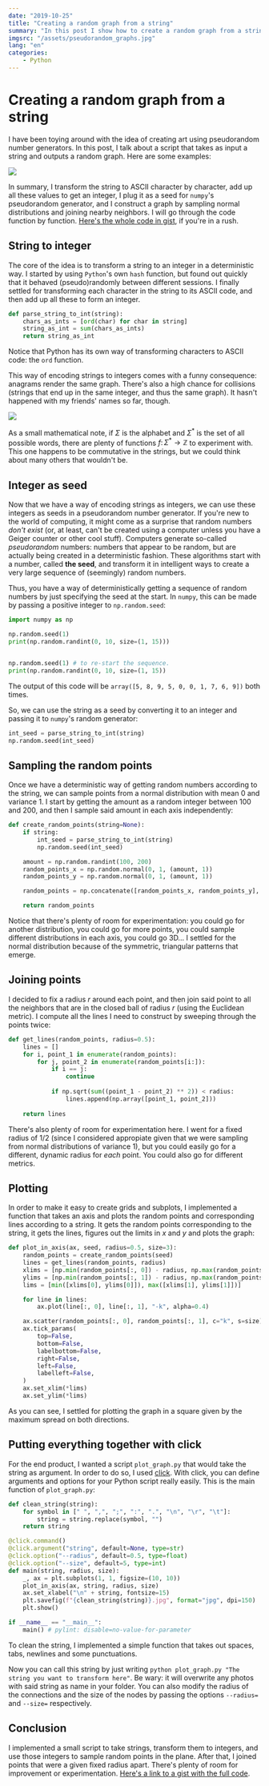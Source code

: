 ```yaml
---
date: "2019-10-25"
title: "Creating a random graph from a string"
summary: "In this post I show how to create a random graph from a string using numpy's random number generator and click."
imgsrc: "/assets/pseudorandom_graphs.jpg"
lang: "en"
categories:
    - Python
---
```


# Creating a random graph from a string

I have been toying around with the idea of creating art using pseudorandom number generators. In this post, I talk about a script that takes as input a string and outputs a random graph. Here are some examples:

![](/assets/pseudorandom_graphs.jpg)

In summary, I transform the string to ASCII character by character, add up all these values to get an integer, I plug it as a seed for `numpy`'s pseudorandom generator, and I construct a graph by sampling normal distributions and joining nearby neighbors. I will go through the code function by function. [Here's the whole code in gist](https://gist.github.com/miguelgondu/a959d33334e6e85e4077180f5bc885cd), if you're in a rush.

## String to integer

The core of the idea is to transform a string to an integer in a deterministic way. I started by using `Python`'s own `hash` function, but found out quickly that it behaved (pseudo)randomly between different sessions. I finally settled for transforming each character in the string to its ASCII code, and then add up all these to form an integer.

```python
def parse_string_to_int(string):
    chars_as_ints = [ord(char) for char in string]
    string_as_int = sum(chars_as_ints)
    return string_as_int
```

Notice that Python has its own way of transforming characters to ASCII code: the `ord` function.

This way of encoding strings to integers comes with a funny consequence: anagrams render the same graph. There's also a high chance for collisions (strings that end up in the same integer, and thus the same graph). It hasn't happened with my friends' names so far, though.

![](/assets/anagrams.jpg)

As a small mathematical note, if $\Sigma$ is the alphabet and $\Sigma^*$ is the set of all possible words, there are plenty of functions $f\colon \Sigma^{ *}\to \mathbb{Z}$ to experiment with. This one happens to be commutative in the strings, but we could think about many others that wouldn't be.

## Integer as seed

Now that we have a way of encoding strings as integers, we can use these integers as seeds in a pseudorandom number generator. If you're new to the world of computing, it might come as a surprise that random numbers *don't exist* (or, at least, can't be created using a computer unless you have a Geiger counter or other cool stuff). Computers generate so-called *pseudorandom* numbers: numbers that appear to be random, but are actually being created in a deterministic fashion. These algorithms start with a number, called **the seed**, and transform it in intelligent ways to create a very large sequence of (seemingly) random numbers.

Thus, you have a way of deterministically getting a sequence of random numbers by just specifying the seed at the start. In `numpy`, this can be made by passing a positive integer to `np.random.seed`:

```python
import numpy as np

np.random.seed(1)
print(np.random.randint(0, 10, size=(1, 15)))


np.random.seed(1) # to re-start the sequence.
print(np.random.randint(0, 10, size=(1, 15))
```

The output of this code will be `array([5, 8, 9, 5, 0, 0, 1, 7, 6, 9])` both times.

So, we can use the string as a seed by converting it to an integer and passing it to `numpy`'s random generator:

```python
int_seed = parse_string_to_int(string)
np.random.seed(int_seed)
```

## Sampling the random points 

Once we have a deterministic way of getting random numbers according to the string, we can sample points from a normal distribution with mean 0 and variance 1. I start by getting the amount as a random integer between 100 and 200, and then I sample said amount in each axis independently:

```python
def create_random_points(string=None):
    if string:
        int_seed = parse_string_to_int(string)
        np.random.seed(int_seed)

    amount = np.random.randint(100, 200)
    random_points_x = np.random.normal(0, 1, (amount, 1))
    random_points_y = np.random.normal(0, 1, (amount, 1))

    random_points = np.concatenate([random_points_x, random_points_y], axis=1)

    return random_points
```

Notice that there's plenty of room for experimentation: you could go for another distribution, you could go for more points, you could sample different distributions in each axis, you could go 3D... I settled for the normal distribution because of the symmetric, triangular patterns that emerge.

## Joining points

I decided to fix a radius $r$ around each point, and then join said point to all the neighbors that are in the closed ball of radius $r$ (using the Euclidean metric). I compute all the lines I need to construct by sweeping through the points twice:

```python
def get_lines(random_points, radius=0.5):
    lines = []
    for i, point_1 in enumerate(random_points):
        for j, point_2 in enumerate(random_points[i:]):
            if i == j: 
                continue
        
            if np.sqrt(sum((point_1 - point_2) ** 2)) < radius:
                lines.append(np.array([point_1, point_2]))
    
    return lines
```

There's also plenty of room for experimentation here. I went for a fixed radius of $1/2$ (since I considered appropiate given that we were sampling from normal distributions of variance 1), but you could easily go for a different, dynamic radius for *each* point. You could also go for different metrics.

## Plotting

In order to make it easy to create grids and subplots, I implemented a function that takes an axis and plots the random points and corresponding lines according to a string. It gets the random points corresponding to the string, it gets the lines, figures out the limits in $x$ and $y$ and plots the graph:

```python
def plot_in_axis(ax, seed, radius=0.5, size=3):
    random_points = create_random_points(seed)
    lines = get_lines(random_points, radius)
    xlims = [np.min(random_points[:, 0]) - radius, np.max(random_points[:, 0]) + radius]
    ylims = [np.min(random_points[:, 1]) - radius, np.max(random_points[:, 1]) + radius]
    lims = [min([xlims[0], ylims[0]]), max([xlims[1], ylims[1]])]

    for line in lines:
        ax.plot(line[:, 0], line[:, 1], "-k", alpha=0.4)

    ax.scatter(random_points[:, 0], random_points[:, 1], c="k", s=size)
    ax.tick_params(
        top=False,
        bottom=False,
        labelbottom=False,
        right=False,
        left=False,
        labelleft=False,
    )
    ax.set_xlim(*lims)
    ax.set_ylim(*lims)
```

As you can see, I settled for plotting the graph in a square given by the maximum spread on both directions.

## Putting everything together with click

For the end product, I wanted a script `plot_graph.py` that would take the string as argument. In order to do so, I used [click](https://click.palletsprojects.com/en/7.x/). With click, you can define arguments and options for your Python script really easily. This is the main function of `plot_graph.py`:

```python
def clean_string(string):
    for symbol in [" ", ",", ";", ":", ".", "\n", "\r", "\t"]:
        string = string.replace(symbol, "")
    return string

@click.command()
@click.argument("string", default=None, type=str)
@click.option("--radius", default=0.5, type=float)
@click.option("--size", default=5, type=int)
def main(string, radius, size):
    _, ax = plt.subplots(1, 1, figsize=(10, 10))
    plot_in_axis(ax, string, radius, size)
    ax.set_xlabel("\n" + string, fontsize=15)
    plt.savefig(f"{clean_string(string)}.jpg", format="jpg", dpi=150)
    plt.show()

if __name__ == "__main__":
    main() # pylint: disable=no-value-for-parameter
```

To clean the string, I implemented a simple function that takes out spaces, tabs, newlines and some punctuations.

Now you can call this string by just writing `python plot_graph.py "The string you want to transform here"`. Be wary: it will overwrite any photos with said string as name in your folder. You can also modify the radius of the connections and the size of the nodes by passing the options `--radius=` and `--size=` respectively.

## Conclusion

I implemented a small script to take strings, transform them to integers, and use those integers to sample random points in the plane. After that, I joined points that were a given fixed radius apart. There's plenty of room for improvement or experimentation. [Here's a link to a gist with the full code](https://gist.github.com/miguelgondu/a959d33334e6e85e4077180f5bc885cd).